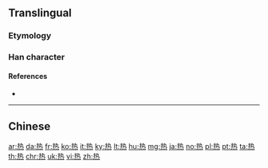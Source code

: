 {{character info/new}}
{{also|熱}}
==Translingual==
{{stroke order|strokes=10}}

===Etymology===
{{Han simp|熱|f=埶|t=执}}

===Han character===
{{Han char|rn=86|rad=火|as=06|sn=10|four=|canj=QIF|ids=⿱执灬}}

====References====
* {{Han ref|kx=0671.081|dkj=|dj=|hdz=32201.090|uh=70ED}}

----

==Chinese==
{{zh-see|熱}}

[[ar:热]]
[[da:热]]
[[fr:热]]
[[ko:热]]
[[it:热]]
[[ky:热]]
[[lt:热]]
[[hu:热]]
[[mg:热]]
[[ja:热]]
[[no:热]]
[[pl:热]]
[[pt:热]]
[[ta:热]]
[[th:热]]
[[chr:热]]
[[uk:热]]
[[vi:热]]
[[zh:热]]